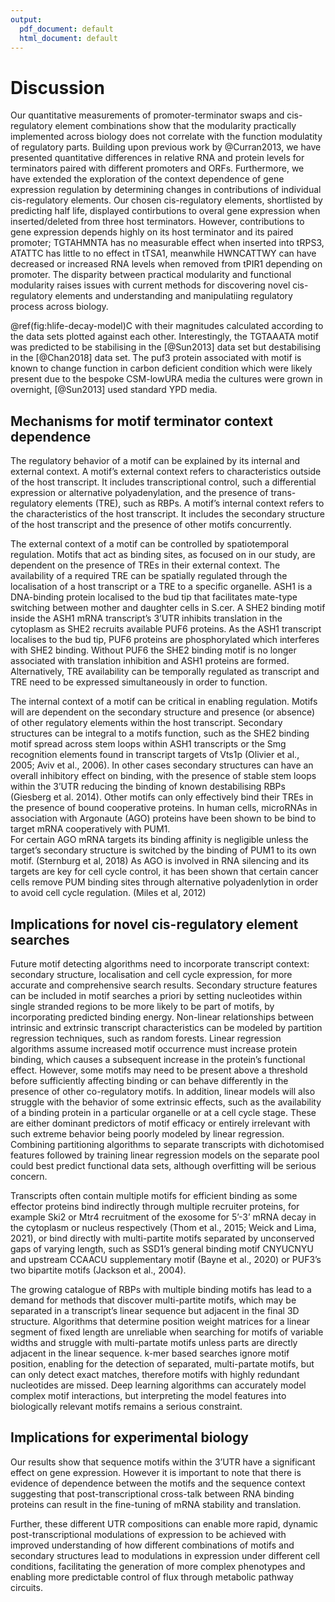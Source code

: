 ```yaml
---
output:
  pdf_document: default
  html_document: default
---
```

# Discussion

Our quantitative measurements of promoter-terminator swaps and cis-regulatory element combinations show that the modularity practically implemented across biology does not correlate with the function modulatity of regulatory parts.
Building upon previous work by @Curran2013, we have presented quantitative differences in relative RNA and protein levels for terminators paired with different promoters and ORFs.
Furthermore, we have extended the exploration of the context dependence of gene expression regulation by determining changes in contributions of individual cis-regulatory elements.
Our chosen cis-regulatory elements, shortlisted by predicting half life, displayed contirbutions to overal gene expression when inserted/deleted from three host terminators.
However, contributions to gene expression depends highly on its host terminator and its paired promoter; TGTAHMNTA has no measurable effect when inserted into tRPS3, ATATTC has little to no effect in tTSA1, meanwhile HWNCATTWY can have decreased or increased RNA levels when removed from tPIR1 depending on promoter.
The disparity between practical modularity and functional modularity raises issues with current methods for discovering novel cis-regulatory elements and understanding and manipulatiing regulatory process across biology.

\@ref(fig:hlife-decay-model)C with their magnitudes calculated according to the data sets plotted against each other.
Interestingly, the TGTAAATA motif was predicted to be stabilising in the [@Sun2013] data set but destabilising in the [@Chan2018] data set.
The puf3 protein associated with motif is known to change function in carbon deficient condition which were likely present due to the bespoke CSM-lowURA media the cultures were grown in overnight, [@Sun2013] used standard YPD media. 


## Mechanisms for motif terminator context dependence

The regulatory behavior of a motif can be explained by its internal and external context. 
A motif's external context refers to characteristics outside of the host transcript.
It includes transcriptional control, such a differential expression or alternative polyadenylation, and the presence of trans-regulatory elements (TRE), such as RBPs.
A motif's internal context refers to the characteristics of the host transcript.
It includes the secondary structure of the host transcript and the presence of other motifs concurrently.

The external context of a motif can be controlled by spatiotemporal regulation.
Motifs that act as binding sites, as focused on in our study, are dependent on the presence of TREs in their external context.
The availability of a required TRE can be spatially regulated through the localisation of a host transcript or a TRE to a specific organelle.
ASH1 is a DNA-binding protein localised to the bud tip that facilitates mate-type switching between mother and daughter cells in S.cer. 
A SHE2 binding motif inside the ASH1 mRNA transcript's 3'UTR inhibits translation in the cytoplasm as SHE2 recruits available PUF6 proteins. 
As the ASH1 transcript localises to the bud tip, PUF6 proteins are phosphorylated which interferes with SHE2 binding.
Without PUF6 the SHE2 binding motif is no longer associated with translation inhibition and ASH1 proteins are formed.
Alternatively, TRE availability can be temporally regulated as transcript and TRE need to be expressed simultaneously in order to function.

The internal context of a motif can be critical in enabling regulation.
Motifs will are dependent on the secondary structure and presence (or absence) of other regulatory elements within the host transcript.
Secondary structures can be integral to a motifs function, such as the SHE2 binding motif spread across stem loops within ASH1 transcripts or the Smg recognition elements found in transcript targets of Vts1p (Olivier et al., 2005; Aviv et al., 2006). 
In other cases secondary structures can have an overall inhibitory effect on binding, with the presence of stable stem loops within the 3’UTR reducing the binding of known destabilising RBPs (Giesberg et al. 2014).
Other motifs can only effectively bind their TREs in the presence of bound cooperative proteins.
In human cells, microRNAs in association with Argonaute (AGO) proteins have been shown to be bind to target mRNA cooperatively with PUM1.  
For certain AGO mRNA targets its binding affinity is negligible unless the target's secondary structure is switched by the binding of PUM1 to its own motif. (Sternburg et al, 2018)
As AGO is involved in RNA silencing and its targets are key for cell cycle control, it has been shown that certain cancer cells remove PUM binding sites through alternative polyadenlytion in order to avoid cell cycle regulation. (Miles et al, 2012)

## Implications for novel cis-regulatory element searches

Future motif detecting algorithms need to incorporate transcript context: secondary structure, localisation and cell cycle expression, for more accurate and comprehensive search results.
Secondary structure features can be included in motif searches a priori by setting nucleotides within single stranded regions to be more likely to be part of motifs, by incorporating predicted binding energy.
Non-linear relationships between intrinsic and extrinsic transcript characteristics can be modeled by partition regression techniques, such as random forests.
Linear regression algorithms assume increased motif occurrence must increase protein binding, which causes a subsequent increase in the protein's functional effect.
However, some motifs may need to be present above a threshold before sufficiently affecting binding or can behave differently in the presence of other co-regulatory motifs.
In addition, linear models will also struggle with the behavior of some extrinsic effects, such as the availability of a binding protein in a particular organelle or at a cell cycle stage.
These are either dominant predictors of motif efficacy or entirely irrelevant with such extreme behavior being poorly modeled by linear regression. 
Combining partitioning algorithms to separate transcripts with dichotomised features followed by training linear regression models on the separate pool could best predict functional data sets, although overfitting will be serious concern. 

Transcripts often contain multiple motifs for efficient binding as some effector proteins bind indirectly through multiple recruiter proteins, for example Ski2 or Mtr4 recruitment of the exosome for 5'-3' mRNA decay in the cytoplasm or nucleus respectively (Thom et al., 2015; Weick and Lima, 2021), or bind directly with multi-partite motifs separated by unconserved gaps of varying length, such as SSD1's general binding motif CNYUCNYU and upstream CCAACU supplementary motif (Bayne et al., 2020) or PUF3's two bipartite motifs (Jackson et al., 2004). 


The growing catalogue of RBPs with multiple binding motifs has lead to a demand for methods that discover multi-partite motifs, which may be separated in a transcript's linear sequence but adjacent in the final 3D structure.
Algorithms that determine position weight matrices for a linear segment of fixed length are unreliable when searching for motifs of variable widths and struggle with multi-partate motifs unless parts are directly adjacent in the linear sequence.
k-mer based searches ignore motif position, enabling for the detection of separated, multi-partate motifs, but can only detect exact matches, therefore motifs with highly redundant nucleotides are missed.
Deep learning algorithms can accurately model complex motif interactions, but interpreting the model features into biologically relevant motifs remains a serious constraint.

## Implications for experimental biology

Our results show that sequence motifs within the 3'UTR have a significant effect on gene expression.
However it is important to note that there is evidence of dependence between the motifs and the sequence context suggesting that post-transcriptional cross-talk between RNA binding proteins can result in the fine-tuning of mRNA stability and translation. 

Further, these different UTR compositions can enable more rapid, dynamic post-transcriptional modulations of expression to be achieved with improved understanding of how different combinations of motifs and secondary structures lead to modulations in expression under different cell conditions, facilitating the generation of more complex phenotypes and enabling more predictable control of flux through metabolic pathway circuits.